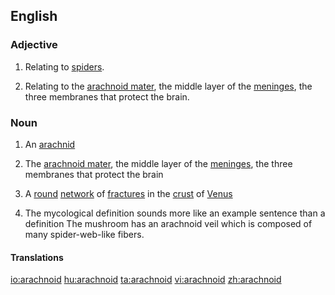 ==English==
===Adjective===
{{en-adj|-}}

#Relating to [[spider]]s.
#{{anatomy}} Relating to the [[arachnoid mater]], the middle layer of the [[meninges]], the three membranes that protect the brain.  

===Noun===
{{en-noun}}

# {{biology}} An [[arachnid]]
# {{physiology}} The [[arachnoid mater]], the middle layer of the [[meninges]], the three membranes that protect the brain
# {{astronomy}} A [[round]] [[network]] of [[fracture]]s in the [[crust]] of [[Venus]]
# {{mycology}} {{rfc-sense}} The mycological definition sounds more like an example sentence than a definition The mushroom has an arachnoid veil which is composed of many spider-web-like fibers.

====Translations====
{{trans-see|the arachnoid mater|arachnoid mater}}

[[io:arachnoid]]
[[hu:arachnoid]]
[[ta:arachnoid]]
[[vi:arachnoid]]
[[zh:arachnoid]]